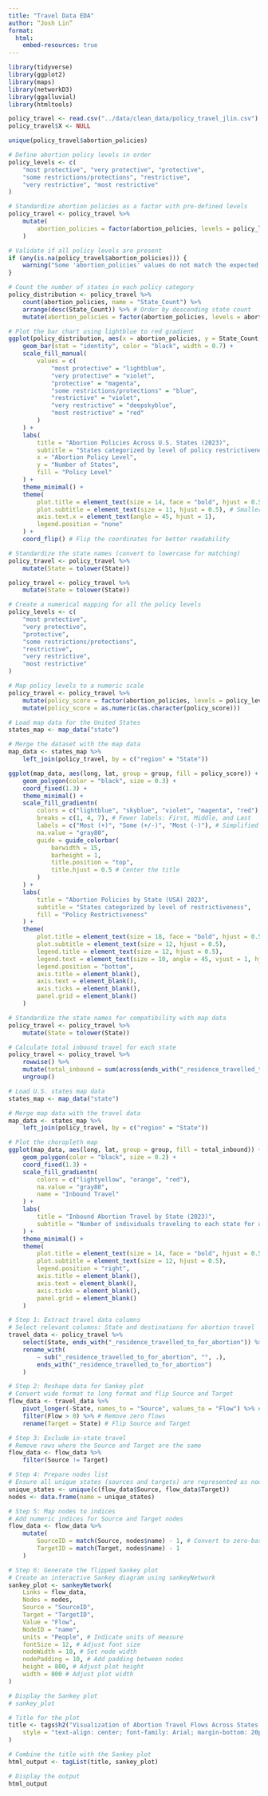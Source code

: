 ```yaml
---
title: "Travel Data EDA"
author: “Josh Lin”
format: 
  html:
    embed-resources: true
---
```


```r
library(tidyverse)
library(ggplot2)
library(maps)
library(networkD3)
library(ggalluvial)
library(htmltools)
```

```r
policy_travel <- read.csv("../data/clean_data/policy_travel_jlin.csv")
policy_travel$X <- NULL

unique(policy_travel$abortion_policies)
```

```r
# Define abortion policy levels in order
policy_levels <- c(
    "most protective", "very protective", "protective",
    "some restrictions/protections", "restrictive",
    "very restrictive", "most restrictive"
)

# Standardize abortion policies as a factor with pre-defined levels
policy_travel <- policy_travel %>%
    mutate(
        abortion_policies = factor(abortion_policies, levels = policy_levels)
    )

# Validate if all policy levels are present
if (any(is.na(policy_travel$abortion_policies))) {
    warning("Some 'abortion_policies' values do not match the expected levels.")
}

# Count the number of states in each policy category
policy_distribution <- policy_travel %>%
    count(abortion_policies, name = "State_Count") %>%
    arrange(desc(State_Count)) %>% # Order by descending state count
    mutate(abortion_policies = factor(abortion_policies, levels = abortion_policies)) # Reorder factor levels

# Plot the bar chart using lightblue to red gradient
ggplot(policy_distribution, aes(x = abortion_policies, y = State_Count, fill = abortion_policies)) +
    geom_bar(stat = "identity", color = "black", width = 0.7) +
    scale_fill_manual(
        values = c(
            "most protective" = "lightblue",
            "very protective" = "violet",
            "protective" = "magenta",
            "some restrictions/protections" = "blue",
            "restrictive" = "violet",
            "very restrictive" = "deepskyblue",
            "most restrictive" = "red"
        )
    ) +
    labs(
        title = "Abortion Policies Across U.S. States (2023)",
        subtitle = "States categorized by level of policy restrictiveness",
        x = "Abortion Policy Level",
        y = "Number of States",
        fill = "Policy Level"
    ) +
    theme_minimal() +
    theme(
        plot.title = element_text(size = 14, face = "bold", hjust = 0.5), # Smaller title
        plot.subtitle = element_text(size = 11, hjust = 0.5), # Smaller subtitle
        axis.text.x = element_text(angle = 45, hjust = 1),
        legend.position = "none"
    ) +
    coord_flip() # Flip the coordinates for better readability
```

```r
# Standardize the state names (convert to lowercase for matching)
policy_travel <- policy_travel %>%
    mutate(State = tolower(State))

policy_travel <- policy_travel %>%
    mutate(State = tolower(State))

# Create a numerical mapping for all the policy levels
policy_levels <- c(
    "most protective",
    "very protective",
    "protective",
    "some restrictions/protections",
    "restrictive",
    "very restrictive",
    "most restrictive"
)

# Map policy levels to a numeric scale
policy_travel <- policy_travel %>%
    mutate(policy_score = factor(abortion_policies, levels = policy_levels, labels = 1:length(policy_levels))) %>%
    mutate(policy_score = as.numeric(as.character(policy_score)))

# Load map data for the United States
states_map <- map_data("state")

# Merge the dataset with the map data
map_data <- states_map %>%
    left_join(policy_travel, by = c("region" = "State"))

ggplot(map_data, aes(long, lat, group = group, fill = policy_score)) +
    geom_polygon(color = "black", size = 0.3) +
    coord_fixed(1.3) +
    theme_minimal() +
    scale_fill_gradientn(
        colors = c("lightblue", "skyblue", "violet", "magenta", "red"),
        breaks = c(1, 4, 7), # Fewer labels: First, Middle, and Last
        labels = c("Most (+)", "Some (+/-)", "Most (-)"), # Simplified labels
        na.value = "gray80",
        guide = guide_colorbar(
            barwidth = 15,
            barheight = 1,
            title.position = "top",
            title.hjust = 0.5 # Center the title
        )
    ) +
    labs(
        title = "Abortion Policies by State (USA) 2023",
        subtitle = "States categorized by level of restrictiveness",
        fill = "Policy Restrictiveness"
    ) +
    theme(
        plot.title = element_text(size = 18, face = "bold", hjust = 0.5),
        plot.subtitle = element_text(size = 12, hjust = 0.5),
        legend.title = element_text(size = 12, hjust = 0.5),
        legend.text = element_text(size = 10, angle = 45, vjust = 1, hjust = 1), # Rotate labels to reduce clutter
        legend.position = "bottom",
        axis.title = element_blank(),
        axis.text = element_blank(),
        axis.ticks = element_blank(),
        panel.grid = element_blank()
    )
```

```r
# Standardize the state names for compatibility with map data
policy_travel <- policy_travel %>%
    mutate(State = tolower(State))

# Calculate total inbound travel for each state
policy_travel <- policy_travel %>%
    rowwise() %>%
    mutate(total_inbound = sum(across(ends_with("_residence_travelled_to_for_abortion")), na.rm = TRUE)) %>%
    ungroup()

# Load U.S. states map data
states_map <- map_data("state")

# Merge map data with the travel data
map_data <- states_map %>%
    left_join(policy_travel, by = c("region" = "State"))

# Plot the choropleth map
ggplot(map_data, aes(long, lat, group = group, fill = total_inbound)) +
    geom_polygon(color = "black", size = 0.2) +
    coord_fixed(1.3) +
    scale_fill_gradientn(
        colors = c("lightyellow", "orange", "red"),
        na.value = "gray80",
        name = "Inbound Travel"
    ) +
    labs(
        title = "Inbound Abortion Travel by State (2023)",
        subtitle = "Number of individuals traveling to each state for abortion services"
    ) +
    theme_minimal() +
    theme(
        plot.title = element_text(size = 14, face = "bold", hjust = 0.5), # Smaller size and centered
        plot.subtitle = element_text(size = 12, hjust = 0.5),
        legend.position = "right",
        axis.title = element_blank(),
        axis.text = element_blank(),
        axis.ticks = element_blank(),
        panel.grid = element_blank()
    )

```

```r
# Step 1: Extract travel data columns
# Select relevant columns: State and destinations for abortion travel
travel_data <- policy_travel %>%
    select(State, ends_with("_residence_travelled_to_for_abortion")) %>%
    rename_with(
        ~ sub("_residence_travelled_to_for_abortion", "", .),
        ends_with("_residence_travelled_to_for_abortion")
    )

# Step 2: Reshape data for Sankey plot
# Convert wide format to long format and flip Source and Target
flow_data <- travel_data %>%
    pivot_longer(-State, names_to = "Source", values_to = "Flow") %>% # Treat "State" as Target initially
    filter(Flow > 0) %>% # Remove zero flows
    rename(Target = State) # Flip Source and Target

# Step 3: Exclude in-state travel
# Remove rows where the Source and Target are the same
flow_data <- flow_data %>%
    filter(Source != Target)

# Step 4: Prepare nodes list
# Ensure all unique states (sources and targets) are represented as nodes
unique_states <- unique(c(flow_data$Source, flow_data$Target))
nodes <- data.frame(name = unique_states)

# Step 5: Map nodes to indices
# Add numeric indices for Source and Target nodes
flow_data <- flow_data %>%
    mutate(
        SourceID = match(Source, nodes$name) - 1, # Convert to zero-based index
        TargetID = match(Target, nodes$name) - 1
    )

# Step 6: Generate the flipped Sankey plot
# Create an interactive Sankey diagram using sankeyNetwork
sankey_plot <- sankeyNetwork(
    Links = flow_data,
    Nodes = nodes,
    Source = "SourceID",
    Target = "TargetID",
    Value = "Flow",
    NodeID = "name",
    units = "People", # Indicate units of measure
    fontSize = 12, # Adjust font size
    nodeWidth = 10, # Set node width
    nodePadding = 10, # Add padding between nodes
    height = 800, # Adjust plot height
    width = 800 # Adjust plot width
)

# Display the Sankey plot
# sankey_plot

# Title for the plot
title <- tags$h2("Visualization of Abortion Travel Flows Across States (2023)",
    style = "text-align: center; font-family: Arial; margin-bottom: 20px; font-size:17px;"
)

# Combine the title with the Sankey plot
html_output <- tagList(title, sankey_plot)

# Display the output
html_output
```
